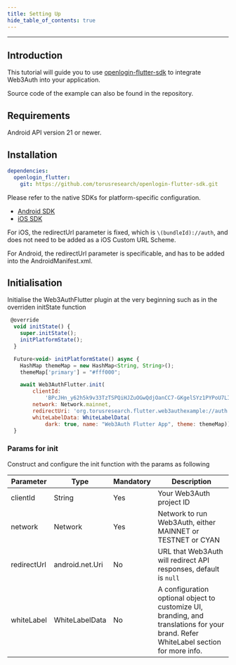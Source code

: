 ```yaml
---
title: Setting Up
hide_table_of_contents: true
---
```

---


## Introduction

This tutorial will guide you to use [openlogin-flutter-sdk](https://github.com/torusresearch/openlogin-flutter-sdk) to integrate Web3Auth into your
application.

Source code of the example can also be found in the repository.


## Requirements

Android API version 21 or newer.

## Installation

```yml
dependencies:
  openlogin_flutter:
    git: https://github.com/torusresearch/openlogin-flutter-sdk.git
```

Please refer to the native SDKs for platform-specific configuration.

- [Android SDK](https://github.com/torusresearch/openlogin-android-sdk)
- [iOS SDK](https://github.com/torusresearch/openlogin-swift-sdk)

For iOS, the redirectUrl parameter is fixed, which is `\(bundleId)://auth`, and does not need to be added as a iOS Custom URL Scheme.

For Android, the redirectUrl parameter is specificable, and has to be added into the AndroidManifest.xml.


## Initialisation

Initialise the Web3AuthFlutter plugin at the very beginning such as in the overriden initState function

```javascript
 @override
  void initState() {
    super.initState();
    initPlatformState();
  }

  Future<void> initPlatformState() async {
    HashMap themeMap = new HashMap<String, String>();
    themeMap['primary'] = "#fff000";

    await Web3AuthFlutter.init(
        clientId:
            'BPcJHn_y62h5k9v33TzTSPQiHJZuOGwQdjOanCC7-GKgelSYz1PYPoU7LIJqix3CGFHLF7IEIvsfQhBF_rx9rUw',
        network: Network.mainnet,
        redirectUri: 'org.torusresearch.flutter.web3authexample://auth',
        whiteLabelData: WhiteLabelData(
            dark: true, name: "Web3Auth Flutter App", theme: themeMap));
  }

```

### Params for init

Construct and configure the init function with the params as following

| Parameter   | Type                                      | Mandatory | Description                                                                         |
| ----------- | ----------------------------------------- | --------- | ----------------------------------------------------------------------------------- |
| clientId    | String                                    | Yes       | Your Web3Auth project ID                                                           |
| network     | Network                                   | Yes       | Network to run Web3Auth, either MAINNET or TESTNET or CYAN                                |
| redirectUrl | android.net.Uri                           | No        | URL that Web3Auth will redirect API responses, default is `null`                   |
| whiteLabel  | WhiteLabelData                            | No        | A configuration optional object to customize UI, branding, and translations for your brand. Refer WhiteLabel section for more info.     |



